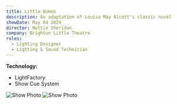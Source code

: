 ```yaml
---
title: Little Women
description: An adaptation of Louisa May Alcott's classic novel
showDate: May 04 2024
director: Nettie Sheridan
company: Brighton Little Theatre
roles:
  - Lighting Designer
  - Lighting & Sound Technician
---
```


**Technology:**

- LightFactory
- Show Cue System

![Show Photo](https://utfs.io/f/5e0af1fd-787e-4c74-bdbc-10098172021d-242i8m.JPG)
![Show Photo](https://utfs.io/f/97856a98-6c2c-4d57-8b04-92a4cc1fdd95-242i8n.JPG)
